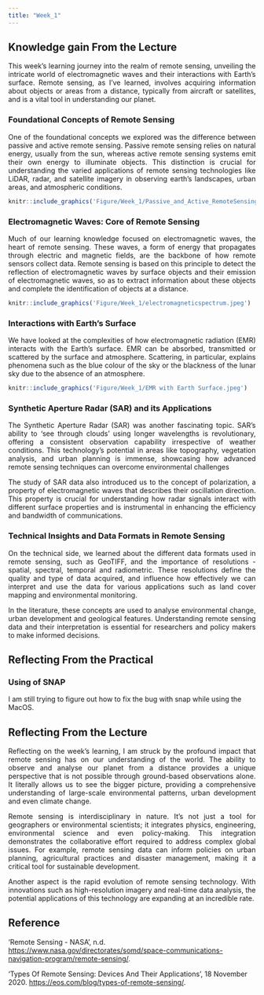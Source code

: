 ```yaml
---
title: "Week_1"
---
```


## **Knowledge gain From the Lecture**

::: {style="text-align: justify;"}
This week's learning journey into the realm of remote sensing, unveiling the intricate world of electromagnetic waves and their interactions with Earth's surface. Remote sensing, as I've learned, involves acquiring information about objects or areas from a distance, typically from aircraft or satellites, and is a vital tool in understanding our planet.
:::

### **Foundational Concepts of Remote Sensing**

::: {style="text-align: justify;"}
One of the foundational concepts we explored was the difference between passive and active remote sensing. Passive remote sensing relies on natural energy, usually from the sun, whereas active remote sensing systems emit their own energy to illuminate objects. This distinction is crucial for understanding the varied applications of remote sensing technologies like LiDAR, radar, and satellite imagery in observing earth's landscapes, urban areas, and atmospheric conditions.

```r
knitr::include_graphics('Figure/Week_1/Passive_and_Active_RemoteSensing.png')
```
:::

### **Electromagnetic Waves: Core of Remote Sensing**

::: {style="text-align: justify;"}
Much of our learning knowledge focused on electromagnetic waves, the heart of remote sensing. These waves, a form of energy that propagates through electric and magnetic fields, are the backbone of how remote sensors collect data. Remote sensing is based on this principle to detect the reflection of electromagnetic waves by surface objects and their emission of electromagnetic waves, so as to extract information about these objects and complete the identification of objects at a distance.
:::

```r
knitr::include_graphics('Figure/Week_1/electromagneticspectrum.jpeg')
```

### **Interactions with Earth's Surface**

::: {style="text-align: justify;"}
We have looked at the complexities of how electromagnetic radiation (EMR) interacts with the Earth's surface. EMR can be absorbed, transmitted or scattered by the surface and atmosphere. Scattering, in particular, explains phenomena such as the blue colour of the sky or the blackness of the lunar sky due to the absence of an atmosphere. 
:::
```r
knitr::include_graphics('Figure/Week_1/EMR with Earth Surface.jpeg')
```


### **Synthetic Aperture Radar (SAR) and its Applications**

::: {style="text-align: justify;"}
The Synthetic Aperture Radar (SAR) was another fascinating topic. SAR's ability to 'see through clouds' using longer wavelengths is revolutionary, offering a consistent observation capability irrespective of weather conditions. This technology's potential in areas like topography, vegetation analysis, and urban planning is immense, showcasing how advanced remote sensing techniques can overcome environmental challenges

The study of SAR data also introduced us to the concept of polarization, a property of electromagnetic waves that describes their oscillation direction. This property is crucial for understanding how radar signals interact with different surface properties and is instrumental in enhancing the efficiency and bandwidth of communications.
:::

### **Technical Insights and Data Formats in Remote Sensing**

::: {style="text-align: justify;"}
On the technical side, we learned about the different data formats used in remote sensing, such as GeoTIFF, and the importance of resolutions - spatial, spectral, temporal and radiometric. These resolutions define the quality and type of data acquired, and influence how effectively we can interpret and use the data for various applications such as land cover mapping and environmental monitoring.

In the literature, these concepts are used to analyse environmental change, urban development and geological features. Understanding remote sensing data and their interpretation is essential for researchers and policy makers to make informed decisions.
:::

## Reflecting From the Practical

### Using of SNAP

I am still trying to figure out how to fix the bug with snap while using the MacOS.

## Reflecting From the Lecture

::: {style="text-align: justify;"}
Reflecting on the week's learning, I am struck by the profound impact that remote sensing has on our understanding of the world. The ability to observe and analyse our planet from a distance provides a unique perspective that is not possible through ground-based observations alone. It literally allows us to see the bigger picture, providing a comprehensive understanding of large-scale environmental patterns, urban development and even climate change.

Remote sensing is interdisciplinary in nature. It's not just a tool for geographers or environmental scientists; it integrates physics, engineering, environmental science and even policy-making. This integration demonstrates the collaborative effort required to address complex global issues. For example, remote sensing data can inform policies on urban planning, agricultural practices and disaster management, making it a critical tool for sustainable development.

Another aspect is the rapid evolution of remote sensing technology. With innovations such as high-resolution imagery and real-time data analysis, the potential applications of this technology are expanding at an incredible rate.
:::

## Reference

'Remote Sensing - NASA', n.d. <https://www.nasa.gov/directorates/somd/space-communications-navigation-program/remote-sensing/>.

'Types Of Remote Sensing: Devices And Their Applications', 18 November 2020. <https://eos.com/blog/types-of-remote-sensing/>.
